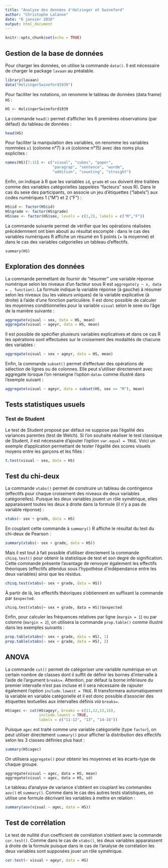 ```yaml
---
title: "Analyse des données d'Holzinger et Swineford"
author: "Christophe Lalanne"
date: "6 janvier 2016"
output: html_document
---
```


```r
knitr::opts_chunk$set(echo = TRUE)
```

## Gestion de la base de données
Pour charger les données, on utilise la commande `data()`. Il est nécessaire de charger le package `lavaan` au préalable.
```r
library(lavaan)
data("HolzingerSwineford1939")
```

Pour faciliter les notations, on renomme le tableau de données (data frame) `HS` :
```r
HS <- HolzingerSwineford1939
```

La commande `head()` permet d'afficher les 6 premières observations (par défaut) du tableau de données :
```r
head(HS)
```

Pour faciliter la manipulation des variables, on renomme les variables nommées `x1` (colonne n°7) à `x9` (colonne n°15) avec des noms plus explicites :

```r
names(HS)[7:15] <- c("visual", "cubes", "paper", 
                     "paragrap", "sentence", "wordm", 
                     "addition", "counting", "straight")
```

Enfin, on indique à R que les variables `id`, `grade` et `sex` doivent être traitées comme des variables catégorielles (appelées "facteurs" sous R). Dans le cas du sexe des participants, on associe un jeu d'étiquettes ("labels") aux codes numériques 1 ("M") et 2 ("F") :
```r
HS$id <- factor(HS$id)
HS$grade <- factor(HS$grade)
HS$sex <- factor(HS$sex, levels = c(1,2), labels = c("M","F"))
```

La commande suivante permet de vérifier que les opérations réalisées précédemment ont bien abouti au résultat escompté : dans le cas des variables numériques R affiche un résumé en 5 points (+ la moyenne) et dans le cas des variables catgorielles un tableau d'effectifs.
```
summary(HS)
```

## Exploration des données

La commande permettant de fournir de "résumer" une variable réponse numérique selon les niveaux d'un facteur sous R est `aggregate(y ~ x, data = , function)`. La formule indique la variable réponse (à gauche) à résumer selon les niveaux (ou les valeurs uniques) de la variable explicative (à droite) à l'aide d'une fonction particulière. Il est donc possible de calculer les moyennes conditionnelles pour la variable `visual` selon le sexe ou l'âge de la manière suivante :
```r
aggregate(visual ~ sex, data = HS, mean)
aggregate(visual ~ ageyr, data = HS, mean)
```

Il est possible de spécifier plusieurs variables explicatives et dans ce cas R les opérations sont effectuées sur le croisement des modalités de chacune des variables :
```r
aggregate(visual ~ sex + ageyr, data = HS, mean)
```

Enfin, la commande `subset()` permet d'effectuer des opérations de sélection de lignes ou de colonnes. Elle peut s'utiliser directement avec aggregate lorsque l'on renseigne l'option `data=` comme illustré dans l'exemple suivant :
```r
aggregate(visual ~ ageyr, data = subset(HS, sex == "M"), mean)
```

## Tests statistiques usuels

### Test de Student

Le test de Student proposé par défaut ne suppose pas l'égalité des variances parentes (test de Welch). Si l'on souhaite réaliser le test classique de Student, il est nécessaire d'ajouter l'option `var.equal = TRUE`. Voici un exemple d'application permettant de tester l'égalité des scores visuels moyens entre les garçons et les filles :
```r
t.test(visual ~ sex, data = HS)
```

## Test du chi-deux

La commande `xtabs()` permet de construire un tableau de contingence (effectifs pour chaque croisement des niveaux de deux variables catégorielles). Puisque les deux variables jouent un rôle symétrique, elles apparaissent toutes les deux à droite dans la formule (il n'y a pas de variable réponse) :
```r
xtabs(~ sex + grade, data = HS)
```

En couplant cette commande à `summary()` R affiche le résultat du test du chi-deux de Pearson :
```r
summary(xtabs(~ sex + grade, data = HS))
```

Mais il est tout à fait possible d'utiliser directement la commande `chisq.test()` pour obtenir la statistique de test et son degré de signification. Cette commande présente l'avantage de renvoyer également les effectifs théoriques (effectifs attendus sous l'hypothèse d'indépendance entre les deux variables) ainsi que les résidus.
```r
chisq.test(xtabs(~ sex + grade, data = HS))
```

À partir de là, les effectifs théoriques s'obtiennent en suffixant la commande par `$expected`.
```
chisq.test(xtabs(~ sex + grade, data = HS))$expected
```

Enfin, pour calculer les fréquences relatives par ligne (`margin = 1`) ou par colonne (`margin = 2`), on utilisera la commande `prop.table()` comme illustré dans les exemples suivants :
```r
prop.table(xtabs(~ sex + grade, data = HS), 1)
prop.table(xtabs(~ sex + grade, data = HS), 2)
```


## ANOVA

La commande `cut()` permet de catégoriser une variable numérique en un certain nombre de classes dont il suffit de définir les bornes d'intervalle à l'aide de l'argument `breaks=`. Attention, par défaut la borne inférieure du premier intervalle n'est pas incluse et il sera nécessaire de rajouter également l'option `include.lowest = TRUE`. R transformera automatiquement la variable en variable catégorielle et il est donc possible d'associer des étiquettes textuelles aux intervalles définis *via* `breaks=`. 
```r
HS$agec <- cut(HS$ageyr, breaks = c(11,12,13,16), 
               include.lowest = TRUE, 
               labels = c("11-12", "13", "14-16"))
```

Puisque `agec` est traité comme une variable catégorielle (type `factor`), on peut utiliser directement `summary()` pour afficher la distribution des effectifs selon les 3 classes définies plus haut :
```r
summary(HS$agec)
```

On utilisera `aggregate()` pour obtenir les moyennes et les écarts-type de chaque groupe.
```
aggregate(visual ~ agec, data = HS, mean)
aggregate(visual ~ agec, data = HS, sd)
```

Le tableau d'analyse de variance s'obtient en couplant les commandes `aov()` et `summary()`. Comme dans le cas des autres tests statistiques, on utilise une formule décrivant les variables à mettre en relation :
```r
summary(aov(visual ~ agec, data = HS))
```

## Test de corrélation

Le test de nullité d'un coefficient de corrélation s'obtient avec la commande `cor.test()`. Comme dans le cas de `xtabs()`, les deux variables apparaissent à droite de la formule puisque dans le cas de l'analyse de corrélation les deux variables sont supposées jouer un rôle symétrique.
```r
cor.test(~ visual + ageyr, data = HS)
```







